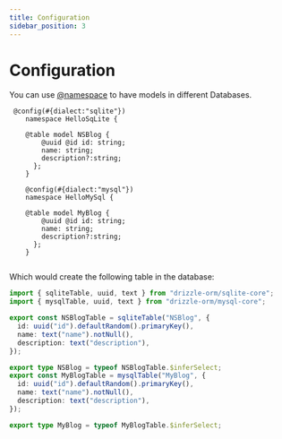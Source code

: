 ```yaml
---
title: Configuration
sidebar_position: 3
---
```


# Configuration
You can use [@namespace](/docs/drizzle/api/decorators#@Drizzle.config) to have models in different Databases.

```tsp
 @config(#{dialect:"sqlite"})
    namespace HelloSqLite {

    @table model NSBlog {
        @uuid @id id: string;
        name: string;
        description?:string;
      };
    }

    @config(#{dialect:"mysql"})
    namespace HelloMySql {

    @table model MyBlog {
        @uuid @id id: string;
        name: string;
        description?:string;
      };
    }
    
```

Which would create the following table in the database:

```ts
import { sqliteTable, uuid, text } from "drizzle-orm/sqlite-core";
import { mysqlTable, uuid, text } from "drizzle-orm/mysql-core";

export const NSBlogTable = sqliteTable("NSBlog", {
  id: uuid("id").defaultRandom().primaryKey(),
  name: text("name").notNull(),
  description: text("description"),
});

export type NSBlog = typeof NSBlogTable.$inferSelect; 
export const MyBlogTable = mysqlTable("MyBlog", {
  id: uuid("id").defaultRandom().primaryKey(),
  name: text("name").notNull(),
  description: text("description"),
});

export type MyBlog = typeof MyBlogTable.$inferSelect; 
```